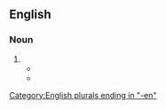 ==English==

===Noun===
{{head|en|noun form}}

# {{plural of|en|foeman}}
#* {{quote-book|en|last=Randall|first=James Ryder|authorlink=James Ryder Randall|chapter=[[s:Maryland, my Maryland, and other poems/Placide Bossier|Placide Bossier]]|title=[[s:Maryland, my Maryland, and other poems|Maryland, my Maryland, and other poems]]|location=Baltimore, Md.; New York|publisher=John Murphy Company|year=1908|page=[[s:Page:Maryland, my Maryland, and other poems - Randall - 1908.pdf/48|44]]|text=He fell where the Cherubim encamp, / With his face to the flying '''foemen'''.}}
#* {{quote-book|en|year=2005|author={{w|Steven Pressfield}}|title=Gates of Fire: An Epic Novel of the Battle of Thermopylae|url=https://books.google.com/books?id=vcxlHkUGf_wC|genre=Historical Fiction|publisher=Random House|isbn=9780553383683|passage=Who were these '''foemen''', who had taken with them to the house of the dead ten, or as some reports said, as many as twenty for every one of their own fallen?}}

[[Category:English plurals ending in "-en"]]